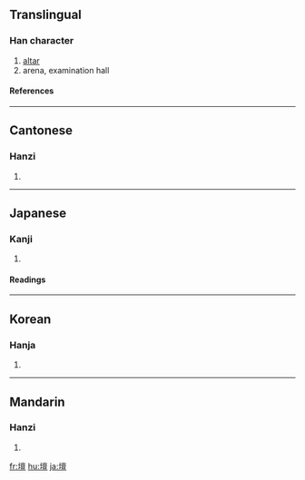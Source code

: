 {{see|坛}}

==Translingual==
===Han character===
{{Han char|rn=32|rad=土|as=13|sn=16|four=4011<sub>6</sub>|canj=土卜田一 (GYWM)}}
# [[altar]]
# arena, examination hall
====References====
{{Han ref|kx=0240.220|dkj=05528|dj=0480.080|hdz=10492.120|uh=58C7|ud=22727|bh=BEC2|bd=48834}}
----
==Cantonese==
===Hanzi===
{{yue-hanzi|jyut=|y=taan4}}
# {{defn|Cantonese}}
----
==Japanese==
===Kanji===
{{ja-kanji|grade=c|rs=土13}}
# {{defn|Japanese}} 
====Readings====
{{ja-readings|on=[[だん]] (dan), [[たん]] (tan)|kun=[[ば]] (ba), [[ところ]] (tokoro), [[たいら]] (taira)}}
----
==Korean==
===Hanja===
{{ko-hanja|hangeul=단|rv=dan|mr=tan}}
# {{defn|Korean}}
----
==Mandarin==
===Hanzi===
{{cmn-hanzi|sim=坛|pin=[[tán]] ([[tan2]])|wg=t'an<sup>2</sup>}}
# {{defn|Mandarin}}

[[fr:壇]]
[[hu:壇]]
[[ja:壇]]